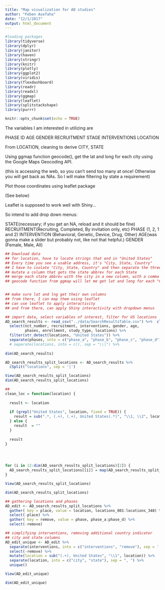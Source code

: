 ```yaml
---
title: "Map visualization for AD studies"
author: "Feben Asefaha"
date: "12/1/2017"
output: html_document
---
```


```r
#loading packages
library(tidyverse)
library(dplyr)
library(janitor)
library(haven)
library(stringr)
library(knitr)
library(plotly)
library(ggplot2)
library(viridis)
library(flexdashboard)
library(readr)
library(readxl)
library(ggmap)
library(leaflet)
library(splitstackshape)
library(purrr)

knitr::opts_chunk$set(echo = TRUE)
```


The variables I am interested in utilizing are 

PHASE
ID 
AGE
GENDER
RECRUITMENT STAGE
INTERVENTIONS
LOCATION

From LOCATION, cleaning to derive CITY, STATE

Using ggmap function geocode(), get the lat and long for each city using the Google Maps Geocoding API.


(this is accessing the web, so you can't send too many at once! Otherwise you will get back as NAs. So I will make filtering by state a requirement)

Plot those coordinates using leaflet package

(See below)


Leaflet is supposed to work well with Shiny...

So intend to add drop down menus:

STATE(necessary; if you get an NA, reload and it should be fine)
RECRUITMENT(Recruiting, Completed, By invitation only, etc)
PHASE (1, 2, 1 and 2)
INTERVENTION (Behavioral, Genetic, Device, Drug, Other)
AGE(was gonna make a slider but probably not, like not that helpful.)
GENDER (Female, Male, All)

```r

## Download data
## for location, have to locate strings that end in "United States"
## Every time you see a usable address, it's "City, State, Country"
## I have to isolate "City, State, Country" and then separate the three
## mutate a column that gets the state abbrev for each State
## merge each state abbrev with the city in a new column, with a comma separating
## geocode function from ggmap will let me get lat and long for each "City, ST"ate


## make sure lat and lng get their own columns
## from there, I can map them using leaflet
## can use leaflet to apply interactivity
## and from there, can apply Shiny interactivity with dropdown menus

```


```r

## import data, select variables of interest, filter for US locations 
AD_search_results <- read_csv("../data/SearchResultsTable.csv") %>%  clean_names() %>% 
  select(nct_number, recruitment, interventions, gender, age,
         phases, enrollment, study_type, locations) %>% 
  filter(str_detect(locations, "United States")) %>%
  separate(phases, into = c("phase_a", "phase_b", "phase_c", "phase_d"), sep = "\\|")  
  # separate(locations, into = c(), sep = "\\|") %>% 
  
dim(AD_search_results)
```

```r

AD_search_results_split_locations <- AD_search_results %>%
  cSplit("locations", sep = '|')

View(AD_search_results_split_locations)
dim(AD_search_results_split_locations)

## 
clean_loc = function(location) {
  
  result <- location
  
  if (grepl("United States", location, fixed = TRUE)) {
    result = sub(".*, (.+), (.+), United States(.*)", "\\1, \\2", location)
  } else {
    result  = ""
  }
  
  result
}




for (i in 12:dim(AD_search_results_split_locations)[2]) {
  AD_search_results_split_locations[[i]] = map(AD_search_results_split_locations[[i]], clean_loc)
}

View(AD_search_results_split_locations)

dim(AD_search_results_split_locations)

```


```r

## gathering locations and phases
AD_edit <- AD_search_results_split_locations %>% 
  gather( key = place, value = location, locations_001:locations_348) %>% 
  select(-place) %>% 
  gather( key = remove, value = phase, phase_a:phase_d) %>% 
  select(-remove)

## simplifying interventions, removing additional country indicator 
## city and state columns
AD_edit_unique <- AD_edit %>% 
  separate(interventions, into = c("interventions", "remove"), sep = ':') %>% 
  select(-remove) %>%
  mutate(location = sub("(.+), United States", "\\1", location)) %>% 
  separate(location, into = c("city", "state"), sep = ", ") %>% 
  unique()

View(AD_edit_unique)

dim(AD_edit_unique)
  
```



